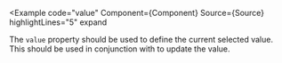 
<Example
  code="value"
  Component={Component}
  Source={Source}
  highlightLines="5"
  expand
>
  The `value` property should be used to define the current selected value.
  This should be used in conjunction with <HashLink text="onChange"/> to
  update the value.
</Example>

